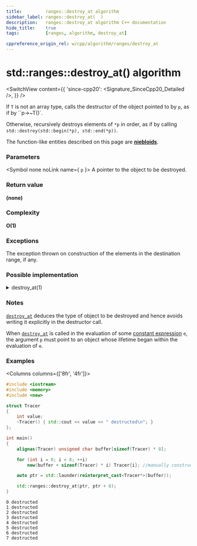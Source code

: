 ```yaml
---
title:         ranges::destroy_at algorithm
sidebar_label: ranges::destroy_at(  )
description:   ranges::destroy_at algorithm C++ documentation
hide_title:    true
tags:          [ranges, algorithm, destroy_at]

cppreference_origin_rel: w/cpp/algorithm/ranges/destroy_at
---
```



<!----------------- Codes ---------------------->


# std::ranges::destroy_at() algorithm

<SwitchView content={{
	'since-cpp20': <Signature_SinceCpp20_Detailed />,
}} />

If `T` is not an array type, calls the destructor of the object pointed to by `p`, as if by ``p->~T()`.

Otherwise, recursively destroys elements of `*p` in order, as if by calling `std::destroy(std::begin(*p), std::end(*p))`.

The function-like entities described on this page are [**niebloids**](#).

### Parameters

<SymbolTable>

  <Symbol none noLink name={ <code>p</code> }>
    A pointer to the object to be destroyed.
  </Symbol>

</SymbolTable>

### Return value

**(none)**

### Complexity

**O(1)**

### Exceptions

The exception thrown on construction of the elements in the destination range, if any.

### Possible implementation

<details>
<summary>destroy_at(1)</summary>

```cpp
struct destroy_at_fn
{
    template<std::destructible T>
    constexpr void operator()(T *p) const noexcept
    {
        if constexpr (std::is_array_v<T>)
            for (auto &elem : *p)
                operator()(std::addressof(elem));
        else
            p->~T();
    }
};

inline constexpr destroy_at_fn destroy_at{};
```

</details>

### Notes

[`destroy_at`](#) deduces the type of object to be destroyed and hence avoids writing it explicitly in the destructor call.

When [`destroy_at`](#) is called in the evaluation of some [constant expression](#) `e`,
the argument `p` must point to an object whose lifetime began within the evaluation of `e`.


### Examples

<Columns columns={['8fr', '4fr']}>
<div>

```cpp title='Main.cpp' showLineNumbers
#include <iostream>
#include <memory>
#include <new>

struct Tracer
{
    int value;
    ~Tracer() { std::cout << value << " destructed\n"; }
};

int main()
{
    alignas(Tracer) unsigned char buffer[sizeof(Tracer) * 8];

    for (int i = 0; i < 8; ++i)
        new(buffer + sizeof(Tracer) * i) Tracer{i}; //manually construct objects

    auto ptr = std::launder(reinterpret_cast<Tracer*>(buffer));

    std::ranges::destroy_at(ptr, ptr + 8);
}
```

</div>
<div>

```plaintext title="Output"
0 destructed
1 destructed
2 destructed
3 destructed
4 destructed
5 destructed
6 destructed
7 destructed
```

</div>
</Columns>
